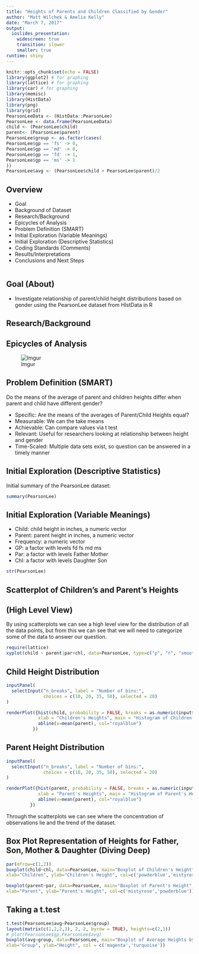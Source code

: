 ---
title: "Heights of Parents and Children Classified by Gender"
author: "Matt Wilchek & Amelia Kelly"
date: "March 7, 2017"
output:
  ioslides_presentation:
    widescreen: true
    transition: slower
    smaller: true
runtime: shiny
---
```{r setup, include=FALSE}
knitr::opts_chunk$set(echo = FALSE)
library(ggplot2) # for graphing
library(lattice) # for graphing
library(car) # for graphing
library(memisc)
library(HistData)
library(png)
library(grid)
PearsonLeeData <- (HistData::PearsonLee) 
PearsonLee <- data.frame(PearsonLeeData)
child <- (PearsonLee$child)
parent<- (PearsonLee$parent)
PearsonLee$group <- as.factor(cases(
PearsonLee$gp == 'fs' -> 0,
PearsonLee$gp == 'md' -> 0,
PearsonLee$gp == 'fd' -> 1,
PearsonLee$gp == 'ms' -> 1
))
PearsonLee$avg <- (PearsonLee$child + PearsonLee$parent)/2
```

## Overview
- Goal
- Background of Dataset
- Research/Background
- Epicycles of Analysis
- Problem Definition (SMART)
- Initial Exploration (Variable Meanings)
- Initial Exploration (Descriptive Statistics)
- Coding Standards (Comments)
- Results/Interpretations
- Conclusions and Next Steps
```{rcpp}

```

## Goal (About)

- Investigate relationship of parent/child height distributions based on gender using the PearsonLee dataset from HIstData in R

## Research/Background

## Epicycles of Analysis
![Imgur](http://i.imgur.com/ygA3oT3.png)

## Problem Definition (SMART)
Do the means of the average of parent and children heights differ when parent and child have different gender?

- Specific: Are the means of the averages of Parent/Child Heights equal?
- Measurable: We can the take means
- Achievable: Can compare values via t test
- Relevant: Useful for researchers looking at relationship between height and gender
- Time-Scaled: Multiple data sets exist, so question can be answered in a timely manner

## Initial Exploration (Descriptive Statistics)
Initial summary of the PearsonLee dataset:

```{r echo=FALSE}
summary(PearsonLee)
```

## Initial Exploration (Variable Meanings)
- Child: child height in inches, a numeric vector
- Parent: parent height in inches, a numeric vector
- Frequency: a numeric vector
- GP: a factor with levels fd fs md ms
- Par: a factor with levels Father Mother
- Chl: a factor with levels Daughter Son
```{r echo=FALSE}
str(PearsonLee)
```
## Scatterplot of Children's and Parent's Heights 
## (High Level View)
By using scatterplots we can see a high level view for the distribution of all the data points, but from this we can see that we will need to categorize some of the data to answer our question.
```{r echo=FALSE}
require(lattice)
xyplot(child ~ parent|par+chl, data=PearsonLee, type=c("p", "r", "smooth"), col.line="red")
```

## Child Height Distribution {.smaller}

```{r echo=FALSE}
inputPanel(
  selectInput("n_breaks", label = "Number of bins:",
              choices = c(10, 20, 35, 50), selected = 20)
)

renderPlot({hist(child, probability = FALSE, breaks = as.numeric(input$n_breaks),
            xlab = "Children's Heights", main = "Histogram of Children's Heights", col="deepskyblue", plot = TRUE)
            abline(v=mean(parent), col="royalblue")
          })

```

## Parent Height Distribution {.smaller}

```{r echo=FALSE}
inputPanel(
  selectInput("n_breaks", label = "Number of bins:",
              choices = c(10, 20, 35, 50), selected = 20)
)

renderPlot({hist(parent, probability = FALSE, breaks = as.numeric(input$n_breaks),
            xlab = "Parent's Heights", main = "Histogram of Parent's Heights", col="deepskyblue", plot = TRUE)
            abline(v=mean(parent), col="royalblue")
         })
```

Through the scatterplots we can see where the concentration of observations lie and the trend of the dataset.

## Box Plot Representation of Heights for Father, Son, Mother & Daughter \n(Diving Deep)

```{r echo=FALSE}
par(mfrow=c(1,2))
boxplot(child~chl, data=PearsonLee, main="Boxplot of Children's Height",
xlab="Children", ylab="Children's Height", col=c('powderblue','mistyrose'))

boxplot(parent~par, data=PearsonLee, main="Boxplot of Parent's Height",
xlab="Parent", ylab="Parent's Height", col=c('mistyrose','powderblue'))
```

## Taking a t.test

```{r echo=FALSE}
t.test(PearsonLee$avg~PearsonLee$group) 
layout(matrix(c(1,2,2,3), 2, 2, byrow = TRUE), heights=c(2,1))
# plot(PearsonLee$gp,PearsonLee$avg)
boxplot(avg~group, data=PearsonLee, main="Boxplot of Average Heights by Group",
xlab="Group", ylab="Height", col = c('magenta','turquoise'))
```
